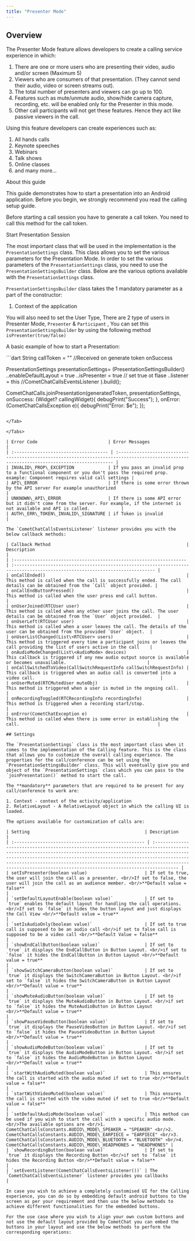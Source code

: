 ```yaml
---
title: "Presenter Mode"
---
```




## Overview

The Presenter Mode feature allows developers to create a calling service experience in which:

1. There are one or more users who are presenting their video, audio and/or screen (Maximum 5)
2. Viewers who are consumers of that presentation. (They cannot send their audio, video or screen streams out).
3. The total number of presenters and viewers can go up to 100.
4. Features such as mute/unmute audio, show/hide camera capture, recording, etc. will be enabled only for the Presenter in this mode.
5. Other call participants will not get these features. Hence they act like passive viewers in the call.

Using this feature developers can create experiences such as:

1. All hands calls
2. Keynote speeches
3. Webinars
4. Talk shows
5. Online classes
6. and many more...

About this guide

This guide demonstrates how to start a presentation into an Android application. Before you begin, we strongly recommend you read the calling setup guide.

Before starting a call session you have to generate a call token. You need to call this method for the call token.

Start Presentation Session

The most important class that will be used in the implementation is the `PresentationSettings` class. This class allows you to set the various parameters for the Presentation Mode. In order to set the various parameters of the `PresentationSettings` class, you need to use the `PresentationSettingsBuilder` class. Below are the various options available with the `PresentationSettings` class.

`PresentationSettingsBuilder` class takes the 1 mandatory parameter as a part of the constructor:

1. Context of the application

You will also need to set the User Type, There are 2 type of users in Presenter Mode, `Presenter` & `Participant` , You can set this `PresentationSettingsBuilder` by using the following method `isPresenter(true/false)`

A basic example of how to start a Presentation:

<Tabs>
<Tab title="Dart">
```dart
String callToken = "" //Received on generate token onSuccess

PresentationSettings presentationSettings= (PresentationSettingsBuilder()
    ..enableDefaultLayout = true
    ..isPresenter = true // set true ot flase 
    ..listener = this //CometChatCallsEventsListener
).build();

CometChatCalls.joinPresentation(generatedToken, presentationSettings, onSuccess: (Widget? callingWidget){
      debugPrint("Success");
    }, onError: (CometChatCallsException e){
      debugPrint("Error: $e");
});
```

</Tab>

</Tabs>

| Error Code                           | Error Messages                                                                                                                             |
| :------------------------------------ | :------------------------------------------------------------------------------------------------------------------------------------------ |
| INVALID\_PROP\_EXCEPTION             | If you pass an invalid prop to a functional component or you don't pass the required prop. example: Component requires valid call settings |
| API\_ERROR                           | If there is some error thrown by the API server For example unauthorized                                                                   |
| UNKNOWN\_API\_ERROR                  | If there is some API error but it didn't come from the server. For example, if the internet is not available and API is called.            |
| AUTH\_ERR\_TOKEN\_INVALID\_SIGNATURE | if Token is invalid                                                                                                                        |

The `CometChatCallsEventsListener` listener provides you with the below callback methods:

| Callback Method                                                    | Description                                                                                                                  |
| :------------------------------------------------------------------ | :---------------------------------------------------------------------------------------------------------------------------- |
| onCallEnded()                                                      | This method is called when the call is successfully ended. The call details can be obtained from the `Call` object provided. |
| onCallEndButtonPressed()                                           | This method is called when the user press end call button.                                                                   |
| onUserJoined(RTCUser user)                                         | This method is called when any other user joins the call. The user details can be obtained from the `User` object provided.  |
| onUserLeft(RTCUser user)                                           | This method is called when a user leaves the call. The details of the user can be obtained from the provided `User` object.  |
| onUserListChanged(List\<RTCUser> users)                            | This method is triggered every time a participant joins or leaves the call providing the list of users active in the call    |
| onAudioModeChanged(List\<AudioMode> devices)                       | This callback is triggered if any new audio output source is available or becomes unavailable.                               |
| onCallSwitchedToVideo(CallSwitchRequestInfo callSwitchRequestInfo) | This callback is triggered when an audio call is converted into a video call.                                                |
| onUserMuted(RTCMutedUser muteObj)                                  | This method is triggered when a user is muted in the ongoing call.                                                           |
| onRecordingToggled(RTCRecordingInfo recordingInfo)                 | This method is triggered when a recording start/stop.                                                                        |
| onError(CometChatException e)                                      | This method is called when there is some error in establishing the call.                                                     |

## Settings

The `PresentationSettings` class is the most important class when it comes to the implementation of the Calling feature. This is the class that allows you to customize the overall calling experience. The properties for the call/conference can be set using the `PresentationSettingsBuilder` class. This will eventually give you and object of the `PresentationSettings` class which you can pass to the `joinPresentation()` method to start the call.

The **mandatory** parameters that are required to be present for any call/conference to work are:

1. Context - context of the activity/application
2. RelativeLayout - A RelativeLayout object in which the calling UI is loaded.

The options available for customization of calls are:

| Setting                                            | Description                                                                                                                                                                                                                                                                                                                                                             |
| :-------------------------------------------------- | :----------------------------------------------------------------------------------------------------------------------------------------------------------------------------------------------------------------------------------------------------------------------------------------------------------------------------------------------------------------------- |
| setIsPresenter(boolean value)                      | If set to true, the user will join the call as a presenter. <br/>If set to false, the user will join the call as an audience member. <br/>**Default value = false**                                                                                                                                                                                                               |
| `setDefaultLayoutEnable(boolean value)`            | If set to `true` enables the default layout for handling the call operations. <br/>If set to `false` it hides the button layout and just displays the Call View <br/>**Default value = true**                                                                                                                                                                                     |
| `setIsAudioOnly(boolean value)`                    | If set to true call is supposed to be an audio call <br/>if set to false call is supposed to be a video call <br/>**Default Value = false**                                                                                                                                                                                                                                       |
| `showEndCallButton(boolean value)`                 | If set to `true` it displays the EndCallButton in Button Layout. <br/>if set to `false` it hides the EndCallButton in Button Layout <br/>**Default value = true**                                                                                                                                                                                                                 |
| `showSwitchCameraButton(boolean value)`            | If set to `true` it displays the SwitchCameraButton in Button Layout. <br/>if set to `false` it hides the SwitchCameraButton in Button Layout <br/>**Default value = true**                                                                                                                                                                                                       |
| `showMuteAudioButton(boolean value)`               | If set to `true` it displays the MuteAudioButton in Button Layout. <br/>if set to `false` it hides the MuteAudioButton in Button Layout <br/>**Default value = true**                                                                                                                                                                                                             |
| `showPauseVideoButton(boolean value)`              | If set to `true` it displays the PauseVideoButton in Button Layout. <br/>if set to `false` it hides the PauseVideoButton in Button Layout <br/>**Default value = true**                                                                                                                                                                                                           |
| `showAudioModeButton(boolean value)`               | If set to `true` it displays the AudioModeButton in Button Layout. <br/>if set to `false` it hides the AudioModeButton in Button Layout <br/>**Default value = true**                                                                                                                                                                                                             |
| `startWithAudioMuted(boolean value)`               | This ensures the call is started with the audio muted if set to true <br/>**Default value = false**                                                                                                                                                                                                                                                                          |
| `startWithVideoMuted(boolean value)`               | This ensures the call is started with the video muted if set to true <br/>**Default value = false**                                                                                                                                                                                                                                                                          |
| `setDefaultAudioMode(boolean value)`               | This method can be used if you wish to start the call with a specific audio mode. <br/>The available options are <br/>1. CometChatCallsConstants.AUDIO\_MODE\_SPEAKER = "SPEAKER" <br/>2. CometChatCallsConstants.AUDIO\_MODE\_EARPIECE = "EARPIECE" <br/>3. CometChatCallsConstants.AUDIO\_MODE\_BLUETOOTH = "BLUETOOTH" <br/>4. CometChatCallsConstants.AUDIO\_MODE\_HEADPHONES = "HEADPHONES" |
| `showRecordingButton(boolean value)`               | If set to `true` it displays the Recording Button <br/>if set to `false` it hides the Recording Button <br/>**Default value = false**                                                                                                                                                                                                                                             |
| `setEventListener(CometChatCallsEventsListener())` | The `CometChatCallsEventsListener` listener provides you callbacks                                                                                                                                                                                                                                                                                                      |

In case you wish to achieve a completely customised UI for the Calling experience, you can do so by embedding default android buttons to the screen as per your requirement and then use the below methods to achieve different functionalities for the embedded buttons.

For the use case where you wish to align your own custom buttons and not use the default layout provided by CometChat you can embed the buttons in your layout and use the below methods to perform the corresponding operations:

